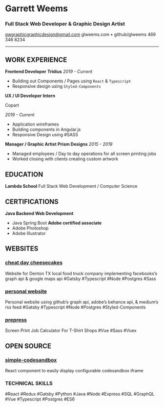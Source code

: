 
# Garrett Weems

### Full Stack Web Developer & Graphic Design Artist

gwgraphicgraphicdesign@gmail.com
glweems.com • github/glweems
469 346 8234

---

## WORK EXPERIENCE

**Frontend Developer**
**Tridius** _2019 - Current_

- Building out Components / Pages using `React` & `Typescript`
- Responsive design using `Styled-Components`

**UX / UI Developer Intern**

<Link>Copart</Link>

_2019 - Current_

- Application wireframes
- Building components in Angular.js
- Responsive Design using #SASS

**Manager / Graphic Artist**
**Prism Designs** _2015 - 2019_

- Managed employees / Day to day operations for all screen printing jobs
- Worked closing with clients creating custom artwork

## EDUCATION

**Lambda School**
Full Stack Web Development / Computer Science

## CERTIFICATIONS

**Java Backend Web Development**

- Java Spring Boot
  **Adobe certified associate**
- Adobe Photoshop
- Adobe Illustrator

## WEBSITES

### **[cheat day cheesecakes](https://cheatdaycheesecakes.com)**

Website for Denton TX local food truck company implementing facebooks’s graph api & google maps api
#Gatsby #Typescript #Node #Postgres #Sass

### **[personal website](https://glweems.com)**

Personal website using github’s graph api, adobe’s behance api, & medium’s rss feed
#Gatsby #Typescript #Node #Postgres #Styled-Components

### **[prepress](https://prepress.netlify.com)**

Screen Print Job Calculator For T-Shirt Shops
#Vue #Sass #Vuex

## OPEN SOURCE

### **[simple-codesandbox](https://github.com/glweems/simple-codesandbox)**

React component to easily display configurable codesandbox iframe

### TECHNICAL SKILLS

#React #Redux #Gatsby #Python #Java #Node #Express #SQL #GraphQL #Vue #Typescript #Postgres #ES6

<ContactForm />
